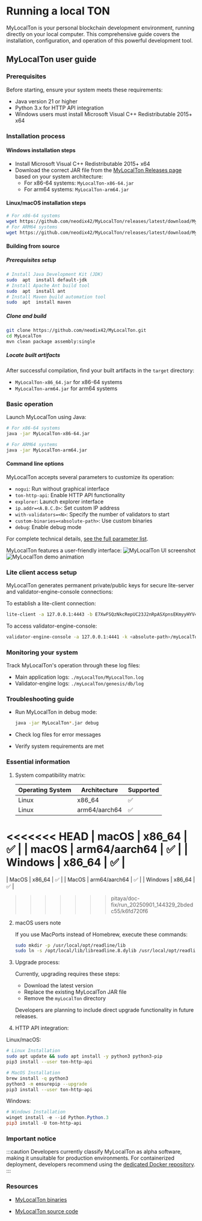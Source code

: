 
# Running a local TON

MyLocalTon is your personal blockchain development environment, running directly on your local computer. This comprehensive guide covers the installation, configuration, and operation of this powerful development tool.

## MyLocalTon user guide

### Prerequisites

Before starting, ensure your system meets these requirements:

- Java version 21 or higher
- Python 3.x for HTTP API integration
- Windows users must install Microsoft Visual C++ Redistributable 2015+ x64

### Installation process

#### Windows installation steps

- Install Microsoft Visual C++ Redistributable 2015+ x64
- Download the correct JAR file from the [MyLocalTon Releases page](https://github.com/neodix42/MyLocalTon/releases) based on your system architecture:
  - For x86-64 systems: `MyLocalTon-x86-64.jar`
  - For arm64 systems: `MyLocalTon-arm64.jar`

#### Linux/macOS installation steps

```bash
# For x86-64 systems
wget https://github.com/neodix42/MyLocalTon/releases/latest/download/MyLocalTon-x86-64.jar 
# For ARM64 systems
wget https://github.com/neodix42/MyLocalTon/releases/latest/download/MyLocalTon-arm64.jar
```

#### Building from source

##### Prerequisites setup

```bash
# Install Java Development Kit (JDK)  
sudo  apt  install default-jdk 
# Install Apache Ant build tool  
sudo  apt  install ant 
# Install Maven build automation tool  
sudo  apt  install maven
```

##### Clone and build

```bash
git clone https://github.com/neodix42/MyLocalTon.git
cd MyLocalTon
mvn clean package assembly:single
```

##### Locate built artifacts

After successful compilation, find your built artifacts in the `target` directory:

- `MyLocalTon-x86_64.jar` for x86-64 systems
- `MyLocalTon-arm64.jar` for arm64 systems

### Basic operation

Launch MyLocalTon using Java:

```bash
# For x86-64 systems  
java -jar MyLocalTon-x86-64.jar

# For ARM64 systems  
java -jar MyLocalTon-arm64.jar
```

#### Command line options

MyLocalTon accepts several parameters to customize its operation:

- `nogui`: Run without graphical interface
- `ton-http-api`: Enable HTTP API functionality
- `explorer`: Launch explorer interface
- `ip.addr=<A.B.C.D>`: Set custom IP address
- `with-validators=<N>`: Specify the number of validators to start
- `custom-binaries=<absolute-path>`: Use custom binaries
- `debug`: Enable debug mode

For complete technical details, [see the full parameter list](https://github.com/neodix42/MyLocalTon?tab=readme-ov-file#parameters).

MyLocalTon features a user-friendly interface:
![MyLocalTon UI screenshot](/img/docs/mylocalton.jpeg)
![MyLocalTon demo animation](/img/docs/mylocalton-demo.gif)

### Lite client access setup

MyLocalTon generates permanent private/public keys for secure lite-server and validator-engine-console connections:

To establish a lite-client connection:

```bash
lite-client -a 127.0.0.1:4443 -b E7XwFSQzNkcRepUC23J2nRpASXpnsEKmyyHYV4u/FZY= -c last
```

To access validator-engine-console:

```bash
validator-engine-console -a 127.0.0.1:4441 -k <absolute-path>/myLocalTon/genesis/bin/certs/client -p <absolute-path>/myLocalTon/genesis/bin/certs/server.pub
```

### Monitoring your system

Track MyLocalTon's operation through these log files:

- Main application logs: `./myLocalTon/MyLocalTon.log`
- Validator-engine logs: `./myLocalTon/genesis/db/log`

### Troubleshooting guide

- Run MyLocalTon in debug mode:

  ```bash
  java -jar MyLocalTon*.jar debug
  ```
- Check log files for error messages
- Verify system requirements are met

### Essential information

1. System compatibility matrix:

   | Operating System | Architecture  | Supported |
   | ---------------- | ------------- | --------- |
   | Linux            | x86_64       | ✅         |
   | Linux            | arm64/aarch64 | ✅         |
<<<<<<< HEAD
| macOS            | x86_64       | ✅         |
| macOS            | arm64/aarch64 | ✅         |
| Windows          | x86_64       | ✅         |
=======
   | MacOS            | x86_64       | ✅         |
   | MacOS            | arm64/aarch64 | ✅         |
   | Windows          | x86_64       | ✅         |
>>>>>>> pitaya/doc-fix/run_20250901_144329_2bdedc55/k6fd720f6

2. macOS users note

   If you use MacPorts instead of Homebrew, execute these commands:

   ```bash
   sudo mkdir -p /usr/local/opt/readline/lib
   sudo ln -s /opt/local/lib/libreadline.8.dylib /usr/local/opt/readline/lib
   ```

3. Upgrade process:

   Currently, upgrading requires these steps:

   - Download the latest version
   - Replace the existing MyLocalTon JAR file
   - Remove the `myLocalTon` directory

   Developers are planning to include direct upgrade functionality in future releases.

4. HTTP API integration:

  Linux/macOS:

  ```bash
  # Linux Installation  
  sudo apt update && sudo apt install -y python3 python3-pip
  pip3 install --user ton-http-api 

  # MacOS Installation  
  brew install -q python3 
  python3 -m ensurepip --upgrade
  pip3 install --user ton-http-api 
  ```

  Windows:

  ```powershell
  # Windows Installation  
  winget install -e --id Python.Python.3
  pip3 install -U ton-http-api
  ```

### Important notice

:::caution
Developers currently classify MyLocalTon as alpha software, making it unsuitable for production environments. For containerized deployment, developers recommend using the [dedicated Docker repository](https://github.com/neodix42/mylocalton-docker).
:::

### Resources

- [MyLocalTon binaries](https://github.com/neodix42/MyLocalTon/releases)

- [MyLocalTon source code](https://github.com/neodix42/MyLocalTon)

<Feedback />
